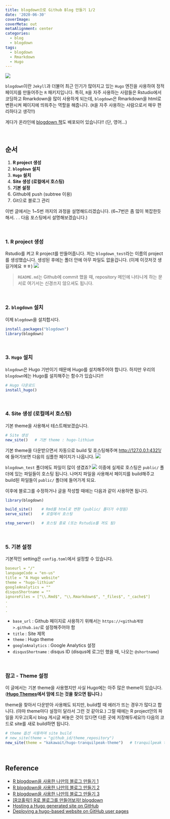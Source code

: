 ```yaml
---
title: blogdown으로 Github Blog 만들기 1/2
date: '2020-06-30'
coverImage: 
coverMeta: out
metaAlignment: center
categories:
  - blog
  - blogdown
tags:
  - blogdown
  - Rmarkdown
  - Hugo
---
```


![](https://d33wubrfki0l68.cloudfront.net/b3944faeecdd4e2dc44d458701033a59bd2d4af3/daac7/resources/webinars/introducing-blogdown-a-new-r-package-to-make-blogs-and-websites-with-r-markdown/thumbnail_hu201a346444119137837514267e1750cf_14631_500x0_resize_q75_box.jpg)

`blogdown`이란 `Jekyll`과 더불어 최근 인기가 많아지고 있는 `Hugo` 엔진을 사용하여 정적 페이지를 만들어주는 `R` 패키지입니다.
특히, `R`을 자주 사용하는 사람들은 Rstudio에서 코딩하고 Rmarkdown을 많이 사용하게 되는데, `blogdown`은 Rmarkdown을 html로 변환시켜 페이지에 띄워주는 역할을 해줍니다. (`R`을 자주 사용하는 사람으로서 매우 편리하다고 생각!!)

게다가 온라인에 [blogdown 책](https://bookdown.org/yihui/blogdown/)도 배포되어 있습니다!! (단, 영어...)

<br>

## 순서
1. **R project 생성**
2. **`blogdown` 설치**
3. **`Hugo` 설치**
4. **Site 생성 (로컬에서 호스팅)**
5. **기본 설정**
6. Github에 push (subtree 이용)
7. Git으로 블로그 관리

이번 글에서는 1~5번 까지의 과정을 설명해드리겠습니다. (6~7번은 좀 많이 복잡한듯 해서. . . 다음 포스팅에서 설명해보겠습니다.)

<br>

### 1. R project 생성
Rstudio를 켜고 R project를 만들어줍니다.
저는 `blogdown_test`라는 이름의 project를 생성했습니다.
생성된 후에는 폴더 안에 아무 파일도 없을겁니다. (이제 이것저것 생길거에요 ㅎㅎ)
![](/img/blogdown_1.png)

> `README.md`는 Github에 commit 했을 때, repository 메인에 나타나게 하는 문서로 여기서는 신경쓰지 않으셔도 됩니다.

<br>

### 2. `blogdown` 설치
이제 `blogdown`을 설치합시다.
```r
install.packages("blogdown")
library(blogdown)
```

<br>

### 3. `Hugo` 설치
`blogdown`은 Hugo 기반이기 때문에 Hugo를 설치해주어야 합니다.
하지만 우리의 `blogdown`에는 Hugo를 설치해주는 함수가 있습니다!!
```r
# Hugo 다운로드
install_hugo()
```

<br>

### 4. Site 생성 (로컬에서 호스팅)
기본 theme을 사용해서 테스트해보겠습니다.
```r
# Site 생성
new_site()   # 기본 theme : hugo-lithium
```
기본 theme을 다운받으면서 자동으로 build 및 호스팅해주며 [http://127.0.0.1:4321/](http://127.0.0.1:4321/)에 들어가보면 다음의 심플한 페이지가 나옵니다.
![](/img/blogdown_3.png)

`blogdown_test` 폴더에도 파일이 많이 생겼죠?
![](/img/blogdown_2.png)
이중에 실제로 호스팅은 `public/` 폴더에 있는 파일들이 호스팅 됩니다.
나머지 파일을 사용해서 페이지를 build해주고 build된 파일들이 `public/` 폴더에 들어가게 되요.

이후에 블로그를 수정하거나 글을 작성할 때에는 다음과 같이 사용하면 됩니다.
```r
library(blogdown)

build_site()    # Rmd를 html로 변환 (public/ 폴더가 수정됨)
serve_site()    # 로컬에서 호스팅

stop_server()   # 호스팅 종료 (또는 Rstudio를 꺼도 됨)
```


<br>

### 5. 기본 설정
기본적인 setting은 `config.toml`에서 설정할 수 있습니다.

```yaml
baseurl = "/"
languageCode = "en-us"
title = "A Hugo website"
theme = "hugo-lithium"
googleAnalytics = ""
disqusShortname = ""
ignoreFiles = ["\\.Rmd$", "\\.Rmarkdown$", "_files$", "_cache$"]
.
.
.

```

- `base_url` : Github 페이지로 사용하기 위해서는 `https://<github계정>.github.io/`로 설정해주어야 함
- `title` : Site 제목
- `theme` : Hugo theme
- `googleAnalytics` : Google Analytics 설정
- `disqusShortname` : disqus ID (disqus에 로그인 했을 때, 나오는 `@shortname`)



<br>

### 참고 - Theme 설정
이 글에서는 기본 theme을 사용했지만 사실 Hugo에는 아주 많은 theme이 있습니다. (**[Hugo Themes](https://themes.gohugo.io/)에서 맘에 드는 것을 찾으면 됩니다.**)

theme을 찾아서 다운받아 사용해도 되지만, build할 때 에러가 뜨는 경우가 많다고 합니다. (아마 theme마다 설정이 달라서 그런 것 같아요.)
그럴 때에는 R project안의 파일을 지우고(혹시 blog 게시글 써놓은 것이 있다면 다른 곳에 저장해두세요!!) 다음의 코드로 site를 새로 build하면 됩니다.
```r
# theme 옵션 사용하여 site build
# new_site(theme = "github_id/theme_repository")
new_site(theme = "kakawait/hugo-tranquilpeak-theme")   # tranquilpeak theme 적용
```



<br>

## Reference
- [R blogdown을 사용한 나만의 블로그 만들기 1](https://www.youtube.com/watch?v=E3W6UmaItQo)
- [R blogdown을 사용한 나만의 블로그 만들기 2](https://www.youtube.com/watch?v=ZcdDsRUT00U)
- [R blogdown을 사용한 나만의 블로그 만들기 3](https://www.youtube.com/watch?v=OG8PYuCUfOQ)
- [[R코홀릭!] R로 블로그를 만들어보자! blogdown](https://www.youtube.com/watch?v=zeYn0maX1nQ&t=2891s)
- [Hosting a Hugo generated site on GitHub](https://tolikcode.github.io/post/hugoOnGitHub/)
- [Deploying a hugo-based website on GitHub user pages](https://varmara.github.io/post/2019-01-15-deploying-a-hugo-based-website-on-github-user-pages/)